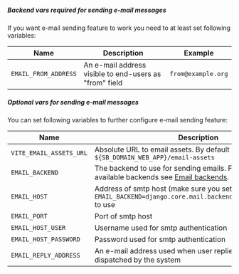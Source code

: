 ##### Backend vars required for sending e-mail messages

If you want e-mail sending feature to work you need to at least set following variables:

| Name                 | Description                                            | Example |
| -------------------- | ------------------------------------------------------ | ------- |
| `EMAIL_FROM_ADDRESS` | An e-mail address visible to end-users as "from" field | `from@example.org`  |

##### Optional vars for sending e-mail messages

You can set following variables to further configure e-mail sending feature:

| Name                    | Description                                                                                                                                                               | Example                                          |
| ----------------------- | ------------------------------------------------------------------------------------------------------------------------------------------------------------------------- | ------------------------------------------------ |
| `VITE_EMAIL_ASSETS_URL` | Absolute URL to email assets. By default it's `${SB_DOMAIN_WEB_APP}/email-assets`                                                                                         | `https://app.demo.saas.apptoku.com/email-assets` |
| `EMAIL_BACKEND`         | The backend to use for sending emails. For the list of available backends see [Email backends](https://docs.djangoproject.com/en/5.0/topics/email/#topic-email-backends). | `django_ses.SESBackend`                          |
| `EMAIL_HOST`            | Address of smtp host (make sure you set `EMAIL_BACKEND=django.core.mail.backends.smtp.EmailBackend` to use                                                                | `mailcatcher`                                    |
| `EMAIL_PORT`            | Port of smtp host                                                                                                                                                         | `1025`                                           |
| `EMAIL_HOST_USER`       | Username used for smtp authentication                                                                                                                                     | `user`                                           |
| `EMAIL_HOST_PASSWORD`   | Password used for smtp authentication                                                                                                                                     | `password`                                       |
| `EMAIL_REPLY_ADDRESS`   | An e-mail address used when user replies to an e-mail dispatched by the system                                                                                            | `smtp`                                           |
